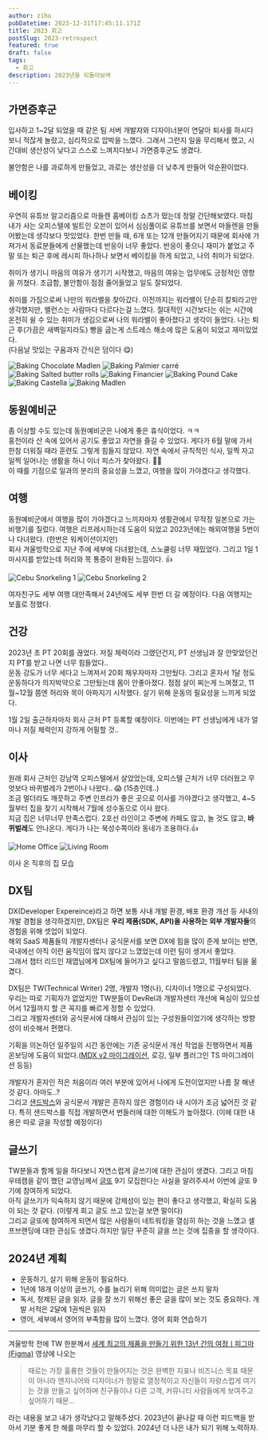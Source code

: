 ```yaml
---
author: ziho
pubDatetime: 2023-12-31T17:45:11.171Z
title: 2023 회고
postSlug: 2023-retrospect
featured: true
draft: false
tags:
  - 회고
description: 2023년을 되돌아보며
---
```




## 가면증후군

입사하고 1~2달 되었을 때 같은 팀 서버 개발자와 디자이너분이 연달아 퇴사를 하시다보니 적잖게 놀랐고, 심리적으로 압박을 느꼈다.
그래서 그런지 일을 무리해서 했고, 시간대비 생산성이 낮다고 스스로 느껴지다보니 가면증후군도 생겼다.

불안함은 나를 과로하게 만들었고, 과로는 생산성을 더 낮추게 만들어 악순환이었다.

## 베이킹

우연히 유튜브 알고리즘으로 마들렌 홈베이킹 쇼츠가 떴는데 정말 간단해보였다.
마침 내가 사는 오피스텔에 빌트인 오븐이 있어서 심심풀이로 유튜브를 보면서 마들렌을 만들어봤는데 생각보다 맛있었다.
한번 만들 때, 6개 또는 12개 만들어지기 때문에 회사에 가져가서 동료분들에게 선물했는데 반응이 너무 좋았다.
반응이 좋으니 재미가 붙었고 주말 또는 퇴근 후에 레시피 하나하나 보면서 베이킹을 하게 되었고, 나의 취미가 되었다.

취미가 생기니 마음의 여유가 생기기 시작했고, 마음의 여유는 업무에도 긍정적인 영향을 끼쳤다.
조급함, 불안함이 점점 줄어들었고 일도 잘되었다.

취미를 가짐으로써 나만의 워라밸을 찾아갔다.
이전까지는 워라밸이 단순히 칼퇴라고만 생각했지만, 밸런스는 사람마다 다르다는걸 느꼈다.
절대적인 시간보다는 쉬는 시간에 온전히 쉴 수 있는 취미가 생김으로써 나의 워라밸이 좋아졌다고 생각이 들었다.
나는 퇴근 후(가끔은 새벽일지라도) 빵을 굽는게 스트레스 해소에 많은 도움이 되었고 재미있었다. <br/> (다음날 맛있는 구움과자 간식은 덤이다 😋)

<div className="my-8 grid h-full grid-flow-dense grid-cols-2 gap-2 sm:grid-cols-3">
  <Image
    alt="Baking Chocolate Madlen"
    src={bakingImage1}
    fill
    priority
    className="row-span-2 !m-0 h-full rounded-lg object-cover"
  />
  <Image
    alt="Baking Palmier carré"
    src={bakingImage2}
    fill
    priority
    className="!m-0 h-40 rounded-lg object-cover"
  />
  <Image
    alt="Baking Salted butter rolls"
    src={bakingImage3}
    fill
    priority
    className="!m-0 h-40 rounded-lg object-cover"
  />
  <Image
    alt="Baking Financier"
    src={bakingImage4}
    fill
    priority
    className="row-span-2 !m-0 h-full rounded-lg object-cover"
  />
  <Image
    alt="Baking Pound Cake"
    src={bakingImage5}
    fill
    priority
    className="!m-0 h-40 rounded-lg object-cover"
  />
  <Image
    alt="Baking Castella"
    src={bakingImage6}
    fill
    priority
    className="!m-0 h-40 rounded-lg object-cover"
  />
  <Image
    alt="Baking Madlen"
    src={bakingImage7}
    fill
    priority
    className="!m-0 h-40 rounded-lg object-cover"
  />
</div>

## 동원예비군

좀 이상할 수도 있는데 동원예비군은 나에게 좋은 휴식이었다. ㅋㅋ <br />
홍천이라 산 속에 있어서 공기도 좋았고 자연을 즐길 수 있었다. 게다가 6월 말에 가서 한참 더워질 때라 훈련도 그렇게 힘들지 않았다.
자연 속에서 규칙적인 식사, 일찍 자고 일찍 일어나는 생활을 하니 이너 피스가 찾아왔다. 🧘‍♀️ <br />
이 때를 기점으로 일과의 분리의 중요성을 느꼈고, 여행을 많이 가야겠다고 생각했다.

## 여행

동원예비군에서 여행을 많이 가야겠다고 느끼자마자 생활관에서 무작정 일본으로 가는 비행기를 질렀다.
여행은 리프레시하는데 도움이 되었고 2023년에는 해외여행을 5번이나 다녀왔다. (한번은 워케이션이지만) <br />
회사 겨울방학으로 지난 주에 세부에 다녀왔는데, 스노쿨링 너무 재밌었다. 그리고 1일 1마사지를 받았는데 허리와 목 통증이 완화된 느낌이다. 👍 <br />

<div className="my-8 ">
  <div className="flex h-80 flex-wrap gap-2">
    <Image
      alt="Cebu Snorkeling 1"
      src={cebuImage1}
      fill
      priority
      className="!m-0 h-full w-full flex-1 rounded-lg object-cover"
    />
    <Image
      alt="Cebu Snorkeling 2"
      src={cebuImage2}
      fill
      priority
      className="!m-0 h-full w-full flex-1 rounded-lg object-cover"
    />
  </div>
</div>

여자친구도 세부 여행 대만족해서 24년에도 세부 한번 더 갈 예정이다. 다음 여행지는 보홀로 정했다.

## 건강

2023년 초 PT 20회를 끊었다. 저질 체력이라 그랬던건지, PT 선생님과 잘 안맞았던건지 PT를 받고 나면 너무 힘들었다.. <br />
운동 강도가 너무 세다고 느껴져서 20회 채우자마자 그만뒀다. 그리고 혼자서 1달 정도 운동하다가 의지박약으로 그만뒀는데 몸이 안좋아졌다.
점점 살이 찌는게 느껴졌고, 11월~12월 쯤엔 허리와 목이 아파지기 시작했다. 살기 위해 운동의 필요성을 느끼게 되었다.

1월 2일 출근하자마자 회사 근처 PT 등록할 예정이다. 이번에는 PT 선생님에게 내가 얼마나 저질 체력인지 강하게 어필할 것..

## 이사

원래 회사 근처인 강남역 오피스텔에서 살았었는데, 오피스텔 근처가 너무 더러웠고 무엇보다 바퀴벌레가 2번이나 나왔다.. 😱 (15층인데..) <br />
조금 멀더라도 깨끗하고 주변 인프라가 좋은 곳으로 이사를 가야겠다고 생각했고, 4~5월부터 집을 찾기 시작해서 7월에 성수동으로 이사 왔다. <br />
지금 집은 너무너무 만족스럽다. 2호선 라인이고 주변에 카페도 많고, 놀 것도 많고, **바퀴벌레**도 안나온다. 게다가 나는 북성수쪽이라 동네가 조용하다.👍 <br />

<div className="my-8 ">
  <div className="flex h-80 flex-wrap gap-2">
    <Image
      alt="Home Office"
      src={homeOffice}
      fill
      priority
      className="!m-0 h-full w-full flex-1 rounded-lg object-cover"
    />
    <Image
      alt="Living Room"
      src={living}
      fill
      priority
      className="!m-0 h-full w-full flex-1 rounded-lg object-cover"
    />
  </div>
  <p className="not-prose text-center text-sm text-gray-400">이사 온 직후의 집 모습</p>
</div>

## DX팀

DX(Developer Expereince)라고 하면 보통 사내 개발 환경, 배포 환경 개선 등 사내의 개발 경험을 생각하겠지만, DX팀은 **우리 제품(SDK, API)을 사용하는 외부 개발자들**의 경험을 위해 셋업이 되었다. <br />
해외 SaaS 제품들의 개발자센터나 공식문서를 보면 DX에 힘을 많이 준게 보이는 반면, 국내에선 아직 이런 움직임이 많지 않다고 느꼈었는데 이런 팀이 생겨서 좋았다. <br />
그래서 챕터 리드인 재엽님에게 DX팀에 들어가고 싶다고 말씀드렸고, 11월부터 팀을 옮겼다.

DX팀은 TW(Technical Writer) 2명, 개발자 1명(나), 디자이너 1명으로 구성되었다. <br />
우리는 따로 기획자가 없었지만 TW분들이 DevRel과 개발자센터 개선에 욕심이 있으셨어서 12월까지 할 큰 꼭지를 빠르게 정할 수 있었다. <br />
그리고 개발자센터와 공식문서에 대해서 관심이 있는 구성원들이었기에 생각하는 방향성이 비슷해서 편했다.

기획을 의논하던 일주일의 시간 동안에는 기존 공식문서 개선 작업을 진행하면서 제품 온보딩에 도움이 되었다.([MDX v2 마이그레이션](/posts/mdx-v2-migration), 로깅, 일부 플러그인 TS 마이그레이션 등등) <br />

개발자가 혼자인 적은 처음이라 여러 부분에 있어서 나에게 도전이었지만 나름 잘 해낸 것 같다. 아마도..? <br />
그리고 [샌드박스](https://developers.tosspayments.com/sandbox)와 공식문서 개발은 흔하지 않은 경험이라 내 시야가 조금 넓어진 것 같다. 특히 샌드박스를 직접 개발하면서 번들러에 대한 이해도가 높아졌다. (이에 대한 내용은 따로 글을 작성할 예정이다)

## 글쓰기

TW분들과 함께 일을 하다보니 자연스럽게 글쓰기에 대한 관심이 생겼다. 그리고 마침 우테캠을 같이 했던 교영님께서 [글또](https://www.facebook.com/groups/geultto/) 9기 모집한다는 사실을 알려주셔서 이번에 글또 9기에 참여하게 되었다. <br />
아직 글쓰기가 익숙하지 않기 때문에 강제성이 있는 편이 좋다고 생각했고, 확실히 도움이 되는 것 같다. (이렇게 회고 글도 쓰고 있는걸 보면 말이다) <br />
그리고 글또에 참여하게 되면서 많은 사람들이 네트워킹을 열심히 하는 것을 느꼈고 셀프브랜딩에 대한 관심도 생겼다.하지만 일단 꾸준히 글을 쓰는 것에 집중을 할 생각이다.

## 2024년 계획

- 운동하기, 살기 위해 운동이 필요하다.
- 1년에 18개 이상의 글쓰기, 수를 늘리기 위해 의미없는 글은 쓰지 말자
- 독서, 정제된 글을 읽자. 글을 잘 쓰기 위해선 좋은 글을 많이 보는 것도 중요하다. 개발 서적은 2달에 1권씩은 읽자
- 영어, 세부에서 영어의 부족함을 많이 느꼈다. 영어 회화 연습하기

---

겨울방학 전에 TW 한분께서 [세계 최고의 제품을 만들기 위한 13년 간의 여정ㅣ피그마(Figma)](https://youtu.be/WeNnc3_xn2A?t=850) 영상에 나오는

> 때로는 가장 훌륭한 것들이 만들어지는 것은 완벽한 지표나 비즈니스 목표 때문이 아니라 엔지니어와 디자이너가 정말로 열정적이고 자신들이 자랑스럽게 여기는 것을 만들고 싶어하며 친구들이나 다른 고객, 커뮤니티 사람들에게 보여주고 싶어하기 때문...

라는 내용을 보고 내가 생각났다고 말해주셨다. 2023년이 끝나갈 때 이런 피드백을 받아서 기분 좋게 한 해를 마무리 할 수 있었다. 2024년 더 나은 내가 되기 위해 노력하자.
